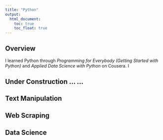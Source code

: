 ```yaml
---
title: "Python"
output:
  html_document: 
    toc: true
    toc_float: true
---
```

<div style="margin-bottom:30px;">    
</div>

## Overview

I learned Python through *Programming for Everybody (Getting Started with Python)* and *Applied Data Science with Python* on Cousera. I 

<div style="margin-bottom:30px;">    
</div>

## Under Construction ... ...

## Text Manipulation

<div style="margin-bottom:30px;">    
</div>

## Web Scraping

<div style="margin-bottom:30px;">    
</div>

## Data Science

<div style="margin-bottom:30px;">    
</div>